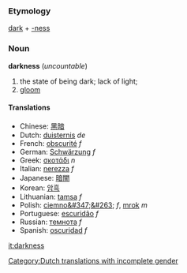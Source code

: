 ==={{en}}===
===Etymology===
[[dark]] + [[-ness]]

===Noun===
'''darkness''' (''uncountable'')

#the state of being dark; lack of light;
#[[gloom]]

====Translations====
*Chinese: [[黑暗]]
*Dutch: [[duisternis]] ''de'' [[Category:Dutch translations with incomplete gender]]
*French: [[obscurité]] ''f''
*German: [[Schwärzung]] ''f''
*Greek: [[σκοτάδι]] ''n''
*Italian: [[nerezza]] ''f''
*Japanese: [[暗闇]]
*Korean: [[암흑]]
*Lithuanian: [[tamsa]] ''f''
*Polish: [[ciemno&#347;&#263;]] ''f'', [[mrok]] ''m''
*Portuguese: [[escuridão]] ''f''
*Russian: [[темнота]] ''f''
*Spanish: [[oscuridad]] ''f''

[[it:darkness]]